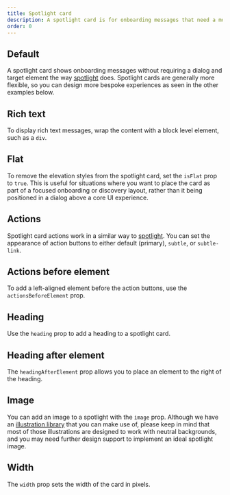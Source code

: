 ```yaml
---
title: Spotlight card
description: A spotlight card is for onboarding messages that need a more flexible layout, or don't require a dialog.
order: 0
---
```



## Default

A spotlight card shows onboarding messages without requiring a dialog and target element the way [spotlight](/components/onboarding) does. Spotlight cards are generally more flexible, so you can design more bespoke experiences as seen in the other examples below.

<Example Component={SpotlightCardDefault} packageName="@atlaskit/onboarding" />

## Rich text

To display rich text messages, wrap the content with a block level element, such as a `div`.

<Example Component={SpotlightCardRichText} packageName="@atlaskit/onboarding" />

## Flat

To remove the elevation styles from the spotlight card, set the `isFlat` prop to `true`. This is useful for situations where you want to place the card as part of a focused onboarding or discovery layout, rather than it being positioned in a dialog above a core UI experience.

<Example
  Component={SpotlightCardFlat}
  packageName="@atlaskit/onboarding"
  backgroundColor="white"
/>

## Actions

Spotlight card actions work in a similar way to [spotlight](/components/onboarding). You can set the appearance of action buttons to either default (primary), `subtle`, or `subtle-link`.

<Example Component={SpotlightCardActions} packageName="@atlaskit/onboarding" />

## Actions before element

To add a left-aligned element before the action buttons, use the `actionsBeforeElement` prop.

<Example
  Component={SpotlightCardActionsBefore}
  packageName="@atlaskit/onboarding"
/>

## Heading

Use the `heading` prop to add a heading to a spotlight card.

<Example Component={SpotlightCardHeading} packageName="@atlaskit/onboarding" />

## Heading after element

The `headingAfterElement` prop allows you to place an element to the right of the heading.

<Example
  Component={SpotlightCardHeadingAfter}
  packageName="@atlaskit/onboarding"
/>

## Image

You can add an image to a spotlight with the `image` prop. Although we have an [illustration library](/resources/illustration-library) that you can make use of, please keep in mind that most of those illustrations are designed to work with neutral backgrounds, and you may need further design support to implement an ideal spotlight image.

<Example Component={SpotlightCardImage} packageName="@atlaskit/onboarding" />

## Width

The `width` prop sets the width of the card in pixels.

<Example Component={SpotlightCardWidth} packageName="@atlaskit/onboarding" />
